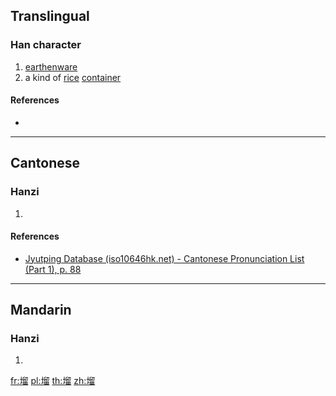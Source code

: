==Translingual==

===Han character===
{{Han char|rn=32|rad=土|as=10|sn=13|four=47160|canj=GHHW|ids=⿰土留}}

# [[earthenware]]
# a kind of [[rice]] [[container]]

====References====
* {{Han ref|kx=0236.341|hdz=10473.140|uh=586F|ud=22639|bh=DCE8|bd=56552}}

----

==Cantonese==

===Hanzi===
{{yue-hanzi|jyut=[[lau6]]|y=lau6}}

# {{defn|lang=yue|sort=土10}}

====References====
* [http://www.iso10646hk.net/jp/document/download.jsp Jyutping Database (iso10646hk.net) - Cantonese Pronunciation List (Part 1), p. 88]

----

==Mandarin==

===Hanzi===
{{cmn-hanzi|pin=[[liù]] ([[liu4]])|wg=liu<sup>4</sup>}}

# {{defn|lang=cmn|sort=土10}}

[[fr:塯]]
[[pl:塯]]
[[th:塯]]
[[zh:塯]]